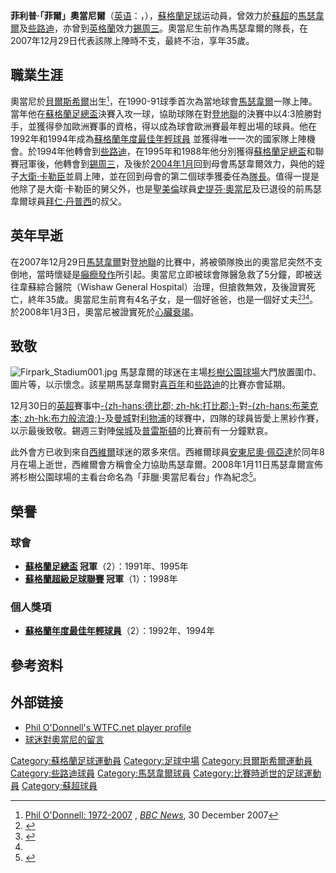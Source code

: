 {{noteTA
|G1=蘇超
|G2=football
|G3=FAcup
|G4=uefa
|T=zh-hans:菲尔·奥唐奈;zh-hk:菲爾·奧當尼爾;zh-tw:菲爾·奧唐奈;
|1=zh-hans:奥唐奈;zh-hk:奧當尼;zh-tw:奧唐奈;
}}
{{Football player infobox
|          playername = 菲爾·奧當尼爾 <br/> ''Phil O'Donnell''
|               image = 
|            fullname = Phillip O'Donnell
|         dateofbirth = {{birth date|1972|3|25|df=yes}}
|         cityofbirth = [[貝爾斯希爾|貝爾斯希爾]]
|      countryofbirth = 蘇格蘭
|         dateofdeath = {{death date and age|2007|12|29|1972|3|25|df=yes}}
|         cityofdeath = [[威蕭|威蕭]]
|      countryofdeath = 蘇格蘭
|              height = 
|         currentclub =
|            position = [[中場|中場]]
|          youthyears = 
|          youthclubs = 
|               years = 1990–1994<br />1994–1999<br />1999–2003<br />2004–2007
|               clubs = [[馬瑟韋爾足球會|馬瑟韋爾]]<br />[[凯尔特人足球俱乐部|些路迪]]<br />[[謝周三足球俱乐部|錫周三]]<br />[[馬瑟韋爾足球會|馬瑟韋爾]]<br />'''總數'''
|         caps(goals) = 112 (15)<br />{{0}}89 (16)<br />{{0}}20 {{0}}(1)<br />{{0}}77 {{0}}(8)<br />'''298 (40)'''
|       nationalyears = 1992–1993<br/>1994
|        nationalteam = [[蘇格蘭21歲以下足球代表隊|蘇格蘭 U-21]]<br/>[[蘇格蘭國家足球隊|蘇格蘭]]
| nationalcaps(goals) = {{0}}{{0}}8 {{0}}(?)<br/>{{0}}{{0}}1 {{0}}(0)
}}
'''菲利普·「菲爾」奧當尼爾'''（[[英语|英语]]：'''{{lang|en|Phillip "Phil" O'Donnell}}'''，{{bd|1972年|3月25日|2007年|12月29日|catIdx=O}}），[[蘇格蘭|蘇格蘭]][[足球|足球]]运动員，曾效力於[[蘇超|蘇超]]的[[馬瑟韋爾足球會|馬瑟韋爾]]及[[些路迪足球會|些路迪]]，亦曾到[[英格蘭|英格蘭]]效力[[謝周三足球俱乐部|錫周三]]。奧當尼生前作為馬瑟韋爾的隊長，在2007年12月29日代表該隊上陣時不支，最終不治，享年35歲。

==職業生涯==
奧當尼於[[貝爾斯希爾|貝爾斯希爾]]出生<small><ref name="BBC">[http://news.bbc.co.uk/sport2/hi/football/teams/m/motherwell/7165237.stm Phil O'Donnell: 1972-2007] {{Wayback|url=http://news.bbc.co.uk/sport2/hi/football/teams/m/motherwell/7165237.stm |date=20080102064914 }}, ''[[BBC_News|BBC News]]'', 30 December 2007</ref></small>，在1990-91球季首次為當地球會[[馬瑟韋爾足球會|馬瑟韋爾]]一隊上陣。當年他在[[蘇格蘭足總盃|蘇格蘭足總盃]]決賽入攻一球，協助球隊在對[[登地聯|登地聯]]的決賽中以4:3險勝對手，並獲得參加歐洲賽事的資格，得以成為球會歐洲賽最年輕出場的球員。他在1992年和1994年成為[[蘇格蘭年度最佳年輕球員|蘇格蘭年度最佳年輕球員]] 並獲得唯一一次的國家隊上陣機會。於1994年他轉會到[[些路迪足球會|些路迪]]，在1995年和1988年他分別獲得[[蘇格蘭足總盃|蘇格蘭足總盃]]和聯賽冠軍後，他轉會到[[錫周三|錫周三]]，及後於[[2004年1月|2004年1月]]回到母會馬瑟韋爾效力，與他的姪子[[大衛·卡勒臣|大衛·卡勒臣]]並肩上陣，並在回到母會的第二個球季獲委任為[[隊長_(足球)|隊長]]。值得一提是他除了是大衛·卡勒臣的舅父外，也是[[聖美倫足球會|聖美倫]]球員[[史提芬·奧當尼|史提芬·奧當尼]]及已退役的前馬瑟韋爾球員[[拜仁·丹普西|拜仁·丹普西]]的叔父。

==英年早逝==
在2007年12月29日[[馬瑟韋爾足球會|馬瑟韋爾]]對[[邓迪联足球俱乐部|登地聯]]的比賽中，將被領隊換出的奧當尼突然不支倒地，當時懷疑是[[癲癇發作|癲癇發作]]所引起。奧當尼立即被球會隊醫急救了5分鐘，即被送往韋蘇綜合醫院（Wishaw General Hospital）治理，但搶救無效，及後證實死亡，終年35歲。奧當尼生前育有4名子女，是一個好爸爸，也是一個好丈夫<small><ref>{{cite news|title=奧當尼逝世公告|url=http://www.motherwellfc.co.uk/page/NewsDetail/0,,10292~1201964,00.html|date=2007-12-29|accessdate=2007-12-29|publisher=[[馬瑟韋爾足球會|馬瑟韋爾足球會]]}}{{dead link|date=2018年4月 |bot=InternetArchiveBot |fix-attempted=yes }}</ref></small><small><ref>{{cite news |title=Motherwell captain O'Donnell dies |url=http://news.bbc.co.uk/sport1/hi/football/teams/m/motherwell/7164150.stm |date=2007-12-29 |accessdate=2007-12-29 |publisher=[[BBC_Sport|BBC Sport]] |archive-date=2008-01-02 |archive-url=https://web.archive.org/web/20080102121205/http://news.bbc.co.uk/sport1/hi/football/teams/m/motherwell/7164150.stm |dead-url=no }}</ref></small><small><ref name="BBC"/></small>。於2008年1月3日，奧當尼被證實死於[[心臟衰竭|心臟衰竭]]。

==致敬==
[[File:Firpark_Stadium001.jpg|thumb]]
馬瑟韋爾的球迷在主場[[杉樹公園球場|杉樹公園球場]]大門放置圍巾、圖片等，以示懷念。該星期馬瑟韋爾對[[喜百年|喜百年]]和[[些路迪|些路迪]]的比賽亦會延期。

12月30日的[[英超|英超]]賽事中[[德比郡足球俱乐部|-{zh-hans:德比郡; zh-hk:打比郡;}-]]對[[布莱克本足球俱乐部|-{zh-hans:布莱克本; zh-hk:布力般流浪;}-]]及[[曼城足球會|曼城]]對[[利物浦足球會|利物浦]]的球賽中，四隊的球員皆愛上黑紗作賽，以示最後致敬。錫週三對陣[[侯城足球會|侯城]]及[[普雷斯頓足球會|普雷斯頓]]的比賽前有一分鐘默哀。

此外會方已收到來自[[西維爾足球會|西維爾]]球迷的眾多來信。西維爾球員[[安東尼奧·佩亞達|安東尼奧·佩亞達]]於同年8月在場上逝世，西維爾會方稱會全力協助馬瑟韋爾。2008年1月11日馬瑟韋爾宣佈將杉樹公園球場的主看台命名為「菲臘·奧當尼看台」作為紀念<small><ref>{{cite news |language=en |url=http://news.bbc.co.uk/sport2/hi/football/teams/m/motherwell/7183310.stm |title=Main stand tribute to O'Donnell |publisher=[[BBC|BBC]] Sport |date=2008-01-11 |accessdate=2010-05-08 |archive-date=2009-01-08 |archive-url=https://web.archive.org/web/20090108050051/http://news.bbc.co.uk/sport2/hi/football/teams/m/motherwell/7183310.stm |dead-url=no }}</ref></small>。

==榮譽==
===球會===
*'''[[蘇格蘭足總盃|蘇格蘭足總盃]] 冠軍'''（2）：1991年、1995年
*'''[[蘇格蘭超級足球聯賽|蘇格蘭超級足球聯賽]] 冠軍'''（1）：1998年

===個人獎項===
*'''[[蘇格蘭年度最佳年輕球員|蘇格蘭年度最佳年輕球員]]'''（2）：1992年、1994年

==參考资料==
{{reflist}}

==外部链接==
*[https://web.archive.org/web/20071006104740/http://www.welltrustfc.net/players/player.php?id=9 Phil O'Donnell's WTFC.net player profile]
*[http://www.dailyrecord.co.uk/news/scottish-news/2007/12/31/o-donnell-tributes-from-fans-around-world-86908-20270670/ 球迷對奧當尼的留言] {{Wayback|url=http://www.dailyrecord.co.uk/news/scottish-news/2007/12/31/o-donnell-tributes-from-fans-around-world-86908-20270670/ |date=20080101031739 }}

{{蘇格蘭PFA年度最佳青年球員}}

{{DEFAULTSORT:ODonnell, Phil}}
[[Category:蘇格蘭足球運動員|Category:蘇格蘭足球運動員]]
[[Category:足球中場|Category:足球中場]]
[[Category:貝爾斯希爾運動員|Category:貝爾斯希爾運動員]]
[[Category:些路迪球員|Category:些路迪球員]]
[[Category:馬瑟韋爾球員|Category:馬瑟韋爾球員]]
[[Category:比賽時逝世的足球運動員|Category:比賽時逝世的足球運動員]]
[[Category:蘇超球員|Category:蘇超球員]]